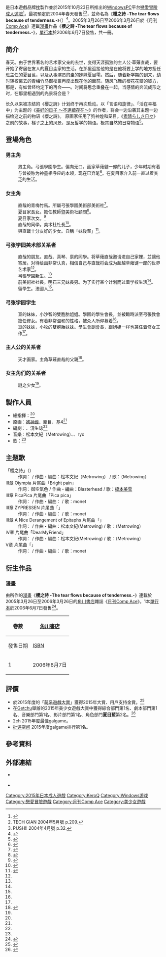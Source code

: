 {{NoteTA
| G1=Games
}}
{{Infobox animanga/Headerofja
| 標題 = 櫻之詩 －在櫻花之森上飛舞－
| 圖像 = 櫻之詩 在櫻花之森上飛舞遊戲封面.jpg
| 尺寸 = 300px
| 說明 = 《櫻之詩 －在櫻花之森上飛舞－》遊戲封面
| 日文名稱 = サクラノ詩－櫻の森の上を舞う－
| 英文名稱 =
| 假名 =サクラノうた さくらのもりのうえをまう
| 羅馬字 =Sakuranouta Sakuranomorinouewomau
| 類型 = 戀愛
}}
{{Infobox animanga/Game
| Title=
| Genre=[[戀愛冒險|戀愛冒險]]
| Plat=[[Windows_2000|Windows 2000]]/[[Microsoft_Windows_XP|XP]]/[[Microsoft_Windows_Vista|Vista]]/[[Microsoft_Windows_7|7]]/[[Microsoft_Windows_8|8]]<ref name="tg201406">[[TECH_GIAN|TECH GIAN]] 2014年6月號 pp.56-66.</ref>
| Engine=[[Ethornell|Ethornell]]
| Dev= [[枕_(遊戲品牌)|枕]]
| Pub= 枕
| Producer=
| Director=
| Scenario=すかぢほか
| CharacterDesign= [[狗神煌|狗神煌]]、籠目
| Sound=松本文紀（szak）、PixelBee
| Play= 1
| Date= 2015年10月23日
| Rating= 18禁
| End=
}}
{{Infobox animanga/Manga
| 作者 = {{lang|ja|オダワラハコネ}}
| 出版社 = [[角川書店|角川書店]]
| 其他出版社=
| 連載雜誌= [[月刊Comp_Ace|月刊Comp Ace]]
| label=
| 開始= 2005年3月26日
| 結束= 2006年3月26日
| 冊數= 1
}}
{{Infobox animanga/Footerofja}}

{{Vgname|櫻之詩 －在櫻花之森上飛舞－|ja=サクラノ詩 -櫻の森の上を舞う-}}是日本遊戲品牌[[枕_(遊戲品牌)|枕]]製作並於2015年10月23日所推出的[[Windows|Windows]][[个人电脑|PC]]平台[[戀愛冒險|戀愛冒險]][[日本成人遊戲|成人遊戲]]<ref name="information">{{cite web|url=http://www.makura-soft.com/sakuranouta/information/information.html|title=INFORMATION|publisher=[[枕_(遊戲品牌)|枕]]|accessdate=2015年10月25日|language=ja|archive-date=2020年7月11日|archive-url=https://web.archive.org/web/20200711012742/https://www.makura-soft.com/sakuranouta/information/information.html|dead-url=no}}</ref>。最初預定於2004年春天發售<ref name="tg200405">TECH GIAN 2004年5月號 p.209.</ref><ref name="push200404">PUSH!! 2004年4月號 p.32.</ref>，並命名為《'''櫻之詩 -The tear flows because of tenderness.-'''》（{{lang|ja|サクラノ詩 -The tear flows because of tenderness.-}}）<ref>{{Cite web|url=http://www.makura-soft.com/sakura01/|archivedate=2008年9月25日|archiveurl=https://web.archive.org/web/20080925113521/http://www.makura-soft.com/sakura01/|script-title=ja:サクラノ詩 第一章 〜春ノ雪〜|publisher=枕|accessdate=2015年7月9日|language=ja}}</ref>。2005年3月26日至2006年3月26日於《[[月刊Comp_Ace|月刊Comp Ace]]》連載[[漫畫|漫畫]]作品《'''櫻之詩 -The tear flows because of tenderness.-'''》，[[單行本|單行本]]於2006年6月7日發售，共一冊。

== 简介 ==
春天。由于世界著名的艺术家父亲的去世，变得天涯孤独的主人公·草薙直哉，要开始了寄居在友人的夏目圭家的生活。在那里迎接他的是在他将要上学的地方担任班主任的夏目蓝，以及从事演员的圭的妹妹夏目雫。然后，随着新学期的到来，幼时转校离去的青梅竹马御樱禀再度出现在他的面前。随风飞舞的樱花花瓣的彼方，那是，有如曾经约定下的再会——。时间将思念重叠在一起，当感情的奔流成形之时，在那里相遇到的光景将会是？

长久以来被冻结的《櫻之詩》计划终于再次启动。以「言语和旋律」、「活在幸福中」为主题的《[[美好的日子_～不連續存在～|美好的日子 ～不連續存在～]]》的作者{{lang|ja|すかぢ}}，将会一边沿袭其主题一边描绘这之前的物语《櫻之詩》。 原画家任用了狗神煌和笼目。《[[美好的日子_～不連續存在～|素晴らしき日々]]》之前的故事，梯子之上的风景，是反哲学的物语。极其自然的日常物语<ref>{{cite web|title=STORY|url=https://www.makura-soft.com/sakuranouta/story/story.html|accessdate=2020-08-10|publisher=枕|language=ja|archive-date=2020-08-11|archive-url=https://web.archive.org/web/20200811211523/https://www.makura-soft.com/sakuranouta/story/story.html|dead-url=no}}</ref>。

== 登場角色 ==
=== 男主角 ===
; {{nihongo|草薙直哉|草薙 直哉（くさなぎ なおや）||}}
:男主角。弓張學園學生。偏向无口。画家草薙健一郎的儿子，少年时期有着与曾被称为神童相呼应的本领，现在已弃笔<ref name="character_other">{{cite web|url=https://www.makura-soft.com/sakuranouta/character/character_other.html|title=other|publisher=枕|accessdate=2020年9月9日|language=ja|archive-date=2020年10月20日|archive-url=https://web.archive.org/web/20201020115955/https://www.makura-soft.com/sakuranouta/character/character_other.html|dead-url=no}}</ref>。在夏目家介入前一直过着贫乏的生活。

=== 女主角 ===
;{{nihongo|御櫻禀|御桜 稟（みさくら りん）||聲優：{{lang|ja|萌花ちょこ}}<ref name="character"/>}}
:直哉的青梅竹馬。所屬弓張學園美術部美術社<ref name="character">{{cite web|url=http://www.makura-soft.com/sakuranouta/character/character.html|script-title=ja:御桜稟|publisher=枕|accessdate=2015年9月6日|language=ja|archive-date=2020年3月10日|archive-url=https://web.archive.org/web/20200310194342/https://www.makura-soft.com/sakuranouta/character/character.html|dead-url=no}}</ref>。
;{{nihongo|夏目藍|夏目 藍（なつめ あい）||聲優：[[澤田夏|澤田夏]]<ref name="character_ai"/>}}
:夏目家長女。擔任教師暨美術社顧問<ref name="character_ai">{{cite web|url=http://www.makura-soft.com/sakuranouta/character/character_ai.html|script-title=ja:夏目藍|publisher=枕|accessdate=2015年9月6日|language=ja|archive-date=2020年10月20日|archive-url=https://web.archive.org/web/20201020120015/https://www.makura-soft.com/sakuranouta/character/character_ai.html|dead-url=no}}</ref>。
;{{nihongo|夏目雫|夏目 雫（なつめ しずく）||聲優：{{lang|ja|[[早瀨彌生|早瀬ゃょぃ]]}}<ref name="character_sizuku"/>}}
:夏目家次女。<ref name="character_sizuku">{{cite web|url=http://www.makura-soft.com/sakuranouta/character/character_sizuku.html|script-title=ja:夏目雫|publisher=枕|accessdate=2015年9月6日|language=ja|archive-date=2020年12月12日|archive-url=https://web.archive.org/web/20201212131017/https://www.makura-soft.com/sakuranouta/character/character_sizuku.html|dead-url=no}}</ref>
;{{nihongo|鳥谷真琴|鳥谷 真琴（とりたに まこと）||聲優：[[五行薺|五行薺]]<ref name="character_makoto"/>}}
:直哉的同學。美术社社長<ref name="character_makoto">{{cite web|url=http://www.makura-soft.com/sakuranouta/character/character_makoto.html|script-title=ja:鳥谷真琴|publisher=枕|accessdate=2015年9月6日|language=ja|archive-date=2020年10月20日|archive-url=https://web.archive.org/web/20201020120629/https://www.makura-soft.com/sakuranouta/character/character_makoto.html|dead-url=no}}</ref>。
;{{nihongo|冰川里奈|氷川 里奈（ひかわ りな）||聲優：{{lang|ja|藤森ゆき奈}}<ref name="character_rina"/>}}
:與直哉十分友好的少女。自稱「妹後輩」<ref name="character_rina">{{cite web|url=http://www.makura-soft.com/sakuranouta/character/character_rina.html|script-title=ja:氷川里奈|publisher=枕|accessdate=2015年9月6日|language=ja|archive-date=2020年10月20日|archive-url=https://web.archive.org/web/20201020105202/https://www.makura-soft.com/sakuranouta/character/character_rina.html|dead-url=no}}</ref>。

=== 弓张学园美术部关系者 ===
; {{nihongo|夏目圭|夏目 圭（なつめ けい）||聲優：藤神司朗<ref name="character_other"/>}}
:直哉的朋友。直哉、真琴、禀的同學。将草薙直哉邀请进自己家裡，並讓他寄居。对待绘画非常认真，相信自己与直哉将会成为超越草薙键一郎的世界艺术家<ref name="character_other"/>。
; {{nihongo|川內野優美|川内野 優美（かわちの ゆうみ）||聲優：{{lang|ja|大花どん}}<ref name="character_other"/>}}
:弓張學園新生。<ref name="character_other"/>
; {{nihongo|明石亘|明石 亘（あかし わたる）||聲優：中里圭太<ref name="character_other"/>}}
:前美術社社長。明石三兄妹長男。为了实行某个计划而过着学校生活<ref name="character_other"/>。
; {{nihongo|瀧澤·托瑪斯·內格爾·淳平|タキザワ・トーマス・ネーゲル・ジュンペー|聲優：{{lang|ja|野☆球}}<ref name="character_other"/>}}
:留學生。法國人<ref name="character_other"/>。

===弓张学园学生===
; {{nihongo|明石小牧|明石 小牧（あかし こまき）||聲優：{{lang|ja|雪村とあ}}<ref name="character_other"/>}}
:亘的妹妹，小沙智的雙胞胎姐姐。學園的學生會長，並被臨時派至弓張教會擔任修女。有着非常温和的性格，被众人所仰慕着<ref name="character_other"/>。
; {{nihongo|明石小沙智|明石 小沙智（あかし こさち）||聲優：{{lang|ja|歩サラ}}<ref name="character_other"/>}}
:亘的妹妹，小牧的雙胞胎妹妹。學生會副會長，跟姐姐一样也兼任着修女工作<ref name="character_other"/>。

===主人公的关系者===
; {{nihongo|草薙键一郎|草薙 健一郎 （くさなぎ けんいちろう）}}
:天才画家。主角草薙直哉的父親<ref name="Getchu">{{cite web|url=http://www.getchu.com/soft.phtml?id=44121&gc=gc|script-title=ja:サクラノ詩 －櫻の森の上を舞う－|publisher=Getchu.com|accessdate=2020年9月9日|language=ja|archive-date=2019年5月5日|archive-url=https://web.archive.org/web/20190505055650/http://www.getchu.com/soft.phtml?id=44121&gc=gc|dead-url=no}}</ref>。

=== 女主角们的关系者 ===
; {{nihongo|吹|吹（すい）||聲優：{{lang|ja|鈴谷まや}}<ref name="character_other"/>}}
:謎之少女<ref name="character_other"/>。

== 製作人員 ==
* 總指揮：{{lang|ja|すかぢ}}<ref name="information"/>
* 原画：[[狗神煌|狗神煌]]、籠目、基4<ref name="Getchu"/>
* 編劇：{{lang|ja|すかぢ}}、淺生詠<ref name="Getchu"/>
* 音樂：松本文紀（Metrowing）、{{lang|ja|ピクセルビー}}、ryo
* 歌：{{lang|ja|はな}}<ref name="Getchu"/>

==主題歌==
; 「櫻之詩」（{{lang|ja|櫻ノ詩}}）
: 作詞：{{lang|ja|すかぢ}} / 作曲・編曲：松本文紀（Metrowing） / 歌：{{lang|ja|はな}}（Metrowing）
; III章 Oiympia 片尾曲「Bright pain」
: 作詞：御空氣色 / 作曲・編曲：Blasterhead / 歌：[[橋本美雪|橋本美雪]]
; III章 PicaPica 片尾曲「Pica pica」
: 作詞：{{lang|ja|すかぢ}} / 作曲・編曲：{{lang|ja|ピクセルビー}} / 歌：monet
; III章 ZYPRESSEN 片尾曲「{{lang|ja|ZYPRESSENの花束}}」
: 作詞：{{lang|ja|すかぢ}} / 作曲・編曲：{{lang|ja|ピクセルビー}} / 歌：monet
; III章 A Nice Derangement of Epitaphs 片尾曲「{{lang|ja|天球の下の奇蹟}}」
: 作詞：{{lang|ja|すかぢ}} / 作曲・編曲：松本文紀(Metrowing) / 歌：{{lang|ja|はな}}（Metrowing）
; IV章 片尾曲「DearMyFriend」
: 作詞：{{lang|ja|すかぢ}} / 作曲・編曲：松本文紀(Metrowing) / 歌：{{lang|ja|はな}}（Metrowing）
; V章 片尾曲「{{lang|ja|在りし日のために}}」
: 作詞：{{lang|ja|すかぢ}} / 作曲・編曲：{{lang|ja|ピクセルビー}} / 歌：monet

== 衍生作品 ==
===漫畫===
由{{lang|ja|オダワラ ハコネ}}所作的[[漫畫|漫畫]]《'''櫻之詩 -The tear flows because of tenderness.-'''》連載於2005年3月26日至2006年3月26日的[[角川書店|角川書店]]雜誌《[[月刊Comp_Ace|月刊Comp Ace]]》。1本[[單行本|單行本]]於2006年6月7日發售<ref>{{cite web|url=http://www.kadokawa.co.jp/comic/bk_detail.php?pcd=200603000511|script-title=ja:サクラノ詩 －Ｔｈｅ　ｔｅａｒ　ｆｌｏｗｓ　ｂｅｃａｕｓｅ　ｏｆ　ｔｅｎｄｅｒｎｅｓｓ．－|publisher=[[角川書店|角川書店]]|accessdate=2016年8月25日|language=ja|archive-date=2016年8月29日|archive-url=https://web.archive.org/web/20160829051826/http://www.kadokawa.co.jp/comic/bk_detail.php?pcd=200603000511|dead-url=no}}</ref>。

{| class=wikitable style="font-size:small;"
!rowspan="2"|卷數
!colspan="2"|{{flagicon|JPN}} [[角川書店|角川書店]]
|-
!發售日期!![[ISBN|ISBN]]
|-
! 1
| 2006年6月7日
| ISBN 978-4-0471-3835-3
|}

==評價==
* 於2015年度的「[[萌系遊戲大賞|萌系遊戲大賞]]」獲得2015年大賞、用戶支持金賞。<ref>{{cite web|url=http://moe-gameaward.com/prize/2015/index.html|script-title=ja:萌えゲーアワード 2015年度 受賞作品一覧|work=萌系遊戲大賞|accessdate=2016年8月26日|language=ja|archive-date=2016年5月26日|archive-url=https://web.archive.org/web/20160526014259/http://moe-gameaward.com/prize/2015/index.html|dead-url=no}}</ref>
* 在[[Getchu|Getchu]]舉辦的2015年美少女遊戲大賞中獲得綜合部門第1名、劇本部門第1名、音樂部門第1名、影片部門第1名、角色部門'''夏目藍'''第2名。<ref>{{cite web|url=http://www.getchu.com/pc/2015_g_ranking/|script-title=ja:美少女ゲーム大賞2015|publisher=Getchu.com|accessdate=2020年9月9日|language=ja|archive-date=2016年3月10日|archive-url=https://web.archive.org/web/20160310062002/http://www.getchu.com/pc/2015_g_ranking/|dead-url=no}}</ref>
* 2ch 2015年度最佳galgame。
* [[批评空间|批评空间]] 2015年度galgame排行第1名。

== 參考資料 ==
{{Reflist}}

== 外部連結 ==
* {{official website}} {{ja icon}}
* {{vndb}}

{{KeroQ}}

{{DEFAULTSORT:Sakura no Uta Sakura no Mori no Ue o Mau}}
[[Category:2015年日本成人遊戲|Category:2015年日本成人遊戲]]
[[Category:KeroQ|Category:KeroQ]]
[[Category:Windows游戏|Category:Windows游戏]]
[[Category:戀愛冒險遊戲|Category:戀愛冒險遊戲]]
[[Category:月刊Comp_Ace|Category:月刊Comp Ace]]
[[Category:美少女遊戲|Category:美少女遊戲]]